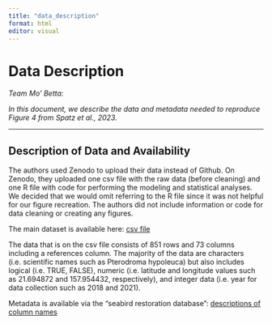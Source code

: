 ```yaml
---
title: "data_description"
format: html
editor: visual
---
```


# Data Description

*Team Mo' Betta:*

*In this document, we describe the data and metadata needed to reproduce Figure 4 from Spatz et al., 2023.*

------------------------------------------------------------------------

## **Description of Data and Availability**

The authors used Zenodo to upload their data instead of Github. On Zenodo, they uploaded one csv file with the raw data (before cleaning) and one R file with code for performing the modeling and statistical analyses. We decided that we would omit referring to the R file since it was not helpful for our figure recreation. The authors did not include information or code for data cleaning or creating any figures.

The main dataset is available here: [csv file](https://zenodo.org/records/7764785)

The data that is on the csv file consists of 851 rows and 73 columns including a references column. The majority of the data are characters (i.e. scientific names such as Pterodroma hypoleuca) but also includes logical (i.e. TRUE, FALSE), numeric (i.e. latitude and longitude values such as 21.694872 and 157.954432, respectively), and integer data (i.e. year for data collection such as 2018 and 2021).

Metadata is available via the "seabird restoration database": [descriptions of column names](https://www.seabirddatabase.org/uploads/9/3/3/2/93324882/srdglossary_fulldataset_aug2022.pdf)
